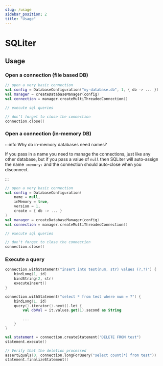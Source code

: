 ```yaml
---
slug: /usage
sidebar_position: 2
title: "Usage"
---
```


# SQLiter

## Usage

### Open a connection (file based DB)

```kotlin
// open a very basic connection
val config = DatabaseConfiguration("my-database.db", 1, { db -> ... })
val manager = createDatabaseManager(config)
val connection = manager.createMultiThreadedConnection()

// execute sql queries

// don't forget to close the connection
connection.close()
```

### Open a connection (in-memory DB)

:::info Why do in-memory databases need names?

If you pass in a name you need to manage the connections, just like any other database, but if you pass a value of `null`
then SQLiter will auto-assign the name `:memory:` and the connection should auto-close when you disconnect.

:::

```kotlin
// open a very basic connection
val config = DatabaseConfiguration(
    name = null,
    inMemory = true,
    version = 1,
    create = { db -> ... }
)
val manager = createDatabaseManager(config)
val connection = manager.createMultiThreadedConnection()

// execute sql queries

// don't forget to close the connection
connection.close()
```

### Execute a query

```kotlin title="Insert data"
connection.withStatement("insert into test(num, str) values (?,?)") {
    bindLong(1, id)
    bindString(2, str)
    executeInsert()
}
```

```kotlin title="Query data"
connection.withStatement("select * from test where num = ?") {
    bindLong(1, id)
    query().iterator().next().let {
        val dbVal = it.values.get(1).second as String

        ...
    }
}
```

```kotlin title="Delete data"
val statement = connection.createStatement("DELETE FROM test")
statement.execute()

// Verify that the deletion processed
assertEquals(0, connection.longForQuery("select count(*) from test"))
statement.finalizeStatement()
```






